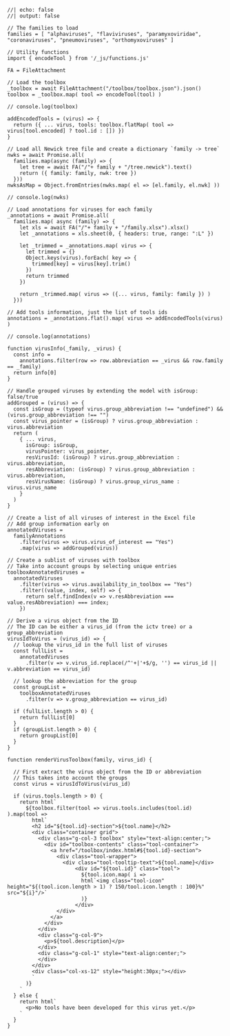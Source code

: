 ```ojs
//| echo: false
//| output: false

// The families to load
families = [ "alphaviruses", "flaviviruses", "paramyxoviridae", "coronaviruses", "pneumoviruses", "orthomyxoviruses" ]

// Utility functions
import { encodeTool } from '/_js/functions.js'

FA = FileAttachment

// Load the toolbox
_toolbox = await FileAttachment("/toolbox/toolbox.json").json()
toolbox = _toolbox.map( tool => encodeTool(tool) )

// console.log(toolbox)

addEncodedTools = (virus) => {
  return ({ ... virus, tools: toolbox.flatMap( tool => virus[tool.encoded] ? tool.id : []) }) 
}

// Load all Newick tree file and create a dictionary `family -> tree`
nwks = await Promise.all(
  families.map(async (family) => { 
    let tree = await FA("/"+ family + "/tree.newick").text()
    return ({ family: family, nwk: tree })
  }))
nwksAsMap = Object.fromEntries(nwks.map( el => [el.family, el.nwk] ))

// console.log(nwks)

// Load annotations for viruses for each family
_annotations = await Promise.all(
  families.map( async (family) => {
    let xls = await FA("/"+ family + "/family.xlsx").xlsx()
    let _annotations = xls.sheet(0, { headers: true, range: ":L" })

    let _trimmed = _annotations.map( virus => {
      let trimmed = {}
      Object.keys(virus).forEach( key => {
        trimmed[key] = virus[key].trim()
      })
      return trimmed
    })

    return _trimmed.map( virus => ({... virus, family: family }) )
  }))

// Add tools information, just the list of tools ids
annotations = _annotations.flat().map( virus => addEncodedTools(virus) )

// console.log(annotations)

function virusInfo(_family, _virus) {
  const info = 
    annotations.filter(row => row.abbreviation == _virus && row.family == _family)
  return info[0]
}

// Handle grouped viruses by extending the model with isGroup: false/true
addGrouped = (virus) => {
  const isGroup = (typeof virus.group_abbreviation !== "undefined") && (virus.group_abbreviation !== "")
  const virus_pointer = (isGroup) ? virus.group_abbreviation : virus.abbreviation 
  return (
    { ... virus,
      isGroup: isGroup,
      virusPointer: virus_pointer,
      resVirusId: (isGroup) ? virus.group_abbreviation : virus.abbreviation,
      resAbbreviation: (isGroup) ? virus.group_abbreviation : virus.abbreviation,
      resVirusName: (isGroup) ? virus.group_virus_name : virus.virus_name 
    }
  )
}

// Create a list of all viruses of interest in the Excel file
// Add group information early on
annotatedViruses =
  familyAnnotations
    .filter(virus => virus.virus_of_interest == "Yes")
    .map(virus => addGrouped(virus))

// Create a sublist of viruses with toolbox
// Take into account groups by selecting unique entries
toolboxAnnotatedViruses =
  annotatedViruses
    .filter(virus => virus.availability_in_toolbox == "Yes")
    .filter((value, index, self) => {
      return self.findIndex(v => v.resAbbreviation === value.resAbbreviation) === index;
    })

// Derive a virus object from the ID
// The ID can be either a virus_id (from the ictv tree) or a group_abbreviation
virusIdToVirus = (virus_id) => {
  // lookup the virus_id in the full list of viruses
  const fullList =
    annotatedViruses
      .filter(v => v.virus_id.replace(/^'+|'+$/g, '') == virus_id || v.abbreviation == virus_id)

  // lookup the abbreviation for the group
  const groupList =
    toolboxAnnotatedViruses
      .filter(v => v.group_abbreviation == virus_id)

  if (fullList.length > 0) {
    return fullList[0]
  }
  if (groupList.length > 0) {
    return groupList[0]
  }
}

function renderVirusToolbox(family, virus_id) {

  // First extract the virus object from the ID or abbreviation
  // This takes into account the groups
  const virus = virusIdToVirus(virus_id)

  if (virus.tools.length > 0) {
    return html`
      ${toolbox.filter(tool => virus.tools.includes(tool.id) ).map(tool => 
        html`
        <h2 id="${tool.id}-section">${tool.name}</h2>
        <div class="container grid">
          <div class="g-col-3 toolbox" style="text-align:center;">
            <div id="toolbox-contents" class="tool-container">
              <a href="/toolbox/index.html#${tool.id}-section">
                <div class="tool-wrapper">
                  <div class="tool-tooltip-text">${tool.name}</div>
                      <div id="${tool.id}" class="tool">
                        ${tool.icon.map( i =>
                        html`<img class="tool-icon" height="${(tool.icon.length > 1) ? 150/tool.icon.length : 100}%" src="${i}"/>`
                        )}
                      </div>
                </div>
              </a>
            </div>
          </div>
          <div class="g-col-9">
            <p>${tool.description}</p>
          </div>
          <div class="g-col-1" style="text-align:center;">
          </div>
        </div>
        <div class="col-xs-12" style="height:30px;"></div>
        `
      )}
    `
  } else {
    return html`
      <p>No tools have been developed for this virus yet.</p>
    `
  }
}


```
